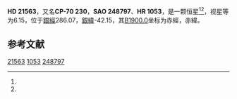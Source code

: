 {{Starbox begin
| name = HD 21563
}}
{{Starbox observe
| epoch = [[J2000.0|J2000.0]]
| constell = {{星座名待查}}<ref name=SIMBAD>{{cite web
 | url=http://simbad.u-strasbg.fr/simbad/sim-id?Ident=HR+1053
 | title =Pulsating variable Star
 | publisher=Centre de Données astronomiques de Strasbourg
 | work=SIMBAD
 | accessdate=2012-07-13}}</ref><ref name=DATA>{{cite web
 | url=http://vizier.u-strasbg.fr/viz-bin/VizieR-5?-out.add=.&-source=5050&-corr=PK=HR&-out.max=9999&HR=1053
 | title=VizieR Detailed Page
 | accessdate=2012-07-13
 | archive-date=2016-03-05
 | archive-url=https://web.archive.org/web/20160305073622/http://vizier.u-strasbg.fr/viz-bin/VizieR-5?-out.add=.&-source=5050&-corr=PK=HR&-out.max=9999&HR=1053
 | dead-url=no
 }}</ref>
| 星官 = 
| ra = {{RA|3|24|2.5}}<ref name=SIMBAD /><ref name=DATA />
| dec = {{DEC|-69|37|29}}<ref name=SIMBAD /><ref name=DATA />
| appmag_v = 6.15<ref name=SIMBAD /><ref name=DATA />
}}
{{Starbox character
| class = G0-5+A3-5V<ref name=SIMBAD /><ref name=DATA />
| b-v = 0.48<ref name=SIMBAD /><ref name=DATA />
| u-b = 0.25<ref name=SIMBAD /><ref name=DATA />
| r-i = <ref name=SIMBAD /><ref name=DATA />
| variable = 
}}
{{Starbox astrometry
| radial_v = 0.25
| prop_mo_ra = 20
| parallax = 
| p_error = 
}}
{{Starbox catalog
| names =CP-70 230，[[SAO星表|SAO]] 248797，[[HD星表|HD]] 21563，[[HR星表|HR]] 1053}}
{{Starbox reference |Simbad=HR+1053}}
{{Starbox end}}

'''HD 21563'''，又名'''CP-70 230'''，'''SAO 248797'''、'''HR 1053'''，是一颗恒星<ref name=SIMBAD /><ref name=DATA />，视星等为6.15，位于[[銀道座標系|銀經]]286.07，[[銀道座標系|銀緯]]-42.15，其[[B1900.0|B1900.0]]坐标为赤經{{RA|3|23|36.7}}，赤緯{{DEC|-69|-42.15|34}}。

== 参考文献 ==
{{reflist}}

{{star-stub}}

[[Category:HD和HDE天體|21563]]
[[Category:HR天體|1053]]
[[Category:SAO天體|248797]]